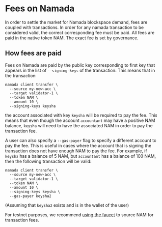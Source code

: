 # Fees on Namada

In order to settle the market for Namada blockspace demand, fees are coupled with transactions. In order for any namada transaction to be considered valid, the correct corresponding fee must be paid. All fees are paid in the native token NAM. The exact fee is set by governance.

## How fees are paid

Fees on Namada are paid by the public key corresponding to first key that appears in the list of  `--signing-keys` of the transaction. This means that in the transaction 
```shell copy
namada client transfer \
  --source my-new-acc \
  --target validator-1 \
  --token NAM \
  --amount 10 \
  --signing-keys keysha
```

the account associated with key `keysha` will be required to pay the fee. This means that even though the account `accountant` may have a positive NAM balance, `keysha` will need to have the associated NAM in order to pay the transaction fee.

A user can also specify a `--gas-payer` flag to specify a different account to pay the fee. This is useful in cases where the account that is signing the transaction does not have enough NAM to pay the fee. For example, if `keysha` has a balance of 5 NAM, but `accountant` has a balance of 100 NAM, then the following transaction will be valid:

```shell copy
namada client transfer \
  --source my-new-acc \
  --target validator-1 \
  --token NAM \
  --amount 10 \
  --signing-keys keysha \
  --gas-payer keysha2
  ```

(Assuming that `keysha2` exists and is in the wallet of the user)

For testnet purposes, we recommend [using the faucet](../introduction/testnets/pow.md) to source NAM for transaction fees.
